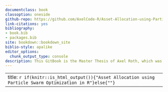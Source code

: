 ```yaml
--- 
documentclass: book
classoption: oneside
github-repo: https://github.com/AxelCode-R/Asset-Allocation-using-Particle-Swarm-Optimization-in-R
link-citations: yes
bibliography:
- book.bib
- packages.bib
site: bookdown::bookdown_site
biblio-style: apalike
editor_options:
  chunk_output_type: console
description: This GitBook is the Master Thesis of Axel Roth, which was created for the graduation at the HFT Stuttgart.
---
```

---
title: `r if(knitr::is_html_output()){"Asset Allocation using Particle Swarm Optimization in R"}else{""}`
---

